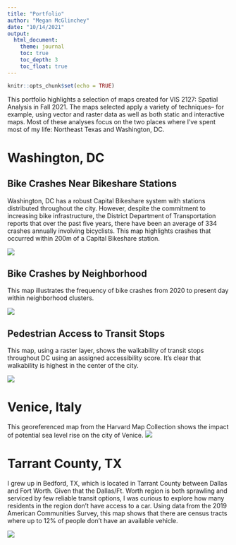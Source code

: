 ```yaml
---
title: "Portfolio"
author: "Megan McGlinchey"
date: "10/14/2021"
output: 
  html_document:
    theme: journal
    toc: true
    toc_depth: 3
    toc_float: true
---
```


```r
knitr::opts_chunk$set(echo = TRUE)
```

This portfolio highlights a selection of maps created for VIS 2127: Spatial Analysis in Fall 2021. The maps selected apply a variety of techniques-- for example, using vector and raster data as well as both static and interactive maps.  Most of these analyses focus on the two places where I've spent most of my life: Northeast Texas and Washington, DC.


# Washington, DC

## Bike Crashes Near Bikeshare Stations
Washington, DC has a robust Capital Bikeshare system with stations distributed throughout the city. However, despite the commitment to increasing bike infrastructure, the District Department of Transportation reports that over the past five years, there have been an average of 334 crashes annually involving bicyclists. This map highlights crashes that occurred within 200m of a Capital Bikeshare station.

[![](thumbnails/bikecrashes2.png)](https://mmcglinchey.github.io/final-portfolio/fullsize/bikecrashes2.pdf){target="_blank"}


## Bike Crashes by Neighborhood
This map illustrates the frequency of bike crashes from 2020 to present day within neighborhood clusters. 

[![](thumbnails/neighborhoods.png)](https://mmcglinchey.github.io/final-portfolio/fullsize/neighborhoods.pdf){target="_blank"}


## Pedestrian Access to Transit Stops
This map, using a raster layer, shows the walkability of transit stops throughout DC using an assigned accessibility score. It's clear that walkability is highest in the center of the city. 

[![](thumbnails/wesandersonmap.png)](https://mmcglinchey.github.io/final-portfolio/fullsize/pedestrianaccess.pdf){target="_blank"}


# Venice, Italy

This georeferenced map from the Harvard Map Collection shows the impact of potential sea level rise on the city of Venice. 
[![](thumbnails/Venice Map.png)](https://mmcglinchey.github.io/final-portfolio/fullsize/Venice Map.pdf){target="_blank"}


# Tarrant County, TX
I grew up in Bedford, TX, which is located in Tarrant County between Dallas and Fort Worth. Given that the Dallas/Ft. Worth region is both sprawling and serviced by few reliable transit options, I was curious to explore how many residents in the region don't have access to a car.  Using data from the 2019 American Communities Survey, this map shows that there are census tracts where up to 12% of people don't have an available vehicle.

[![](thumbnails/interactivemap.png)](https://mmcglinchey.github.io/final-portfolio/fullsize/interactive-final.html){target="_blank"}

